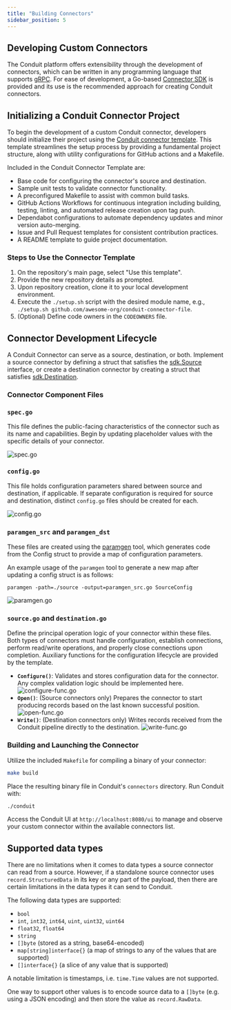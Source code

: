 ```yaml
---
title: "Building Connectors"
sidebar_position: 5
---
```


## Developing Custom Connectors

The Conduit platform offers extensibility through the development of connectors, which can be written in any programming language that supports [gRPC](https://grpc.io/). For ease of development, a Go-based [Connector SDK](https://github.com/ConduitIO/conduit-connector-sdk) is provided and its use is the recommended approach for creating Conduit connectors.

## Initializing a Conduit Connector Project

To begin the development of a custom Conduit connector, developers should initialize their project using the [Conduit connector template](https://github.com/ConduitIO/conduit-connector-template). This template streamlines the setup process by providing a fundamental project structure, along with utility configurations for GitHub actions and a Makefile.

Included in the Conduit Connector Template are:

- Base code for configuring the connector's source and destination.
- Sample unit tests to validate connector functionality.
- A preconfigured Makefile to assist with common build tasks.
- GitHub Actions Workflows for continuous integration including building, testing, linting, and automated release creation upon tag push.
- Dependabot configurations to automate dependency updates and minor version auto-merging.
- Issue and Pull Request templates for consistent contribution practices.
- A README template to guide project documentation.

### Steps to Use the Connector Template

1. On the repository's main page, select "Use this template".
2. Provide the new repository details as prompted.
3. Upon repository creation, clone it to your local development environment.
4. Execute the `./setup.sh` script with the desired module name, e.g., `./setup.sh github.com/awesome-org/conduit-connector-file`.
5. (Optional) Define code owners in the `CODEOWNERS` file.

## Connector Development Lifecycle

A Conduit Connector can serve as a source, destination, or both. Implement a source connector by defining a struct that satisfies the [sdk.Source](<https://pkg.go.dev/github.com/conduitio/conduit-connector-sdk#Source>) interface, or create a destination connector by creating a struct that satisfies [sdk.Destination](<https://pkg.go.dev/github.com/conduitio/conduit-connector-sdk#Destination>).

### Connector Component Files

### `spec.go`

This file defines the public-facing characteristics of the connector such as its name and capabilities. Begin by updating placeholder values with the specific details of your connector.

![spec.go](/img/spec-go.png)

### `config.go`

This file holds configuration parameters shared between source and destination, if applicable. If separate configuration is required for source and destination, distinct `config.go` files should be created for each.

![config.go](/img/config-go.png)

### `paramgen_src` and `paramgen_dst`

These files are created using the [paramgen](https://github.com/ConduitIO/conduit-connector-sdk/tree/main/cmd/paramgen) tool, which generates code from the Config struct to provide a map of configuration parameters.

An example usage of the `paramgen` tool to generate a new map after updating a config struct is as follows:

```paramgen -path=./source -output=paramgen_src.go SourceConfig```

![paramgen.go](/img/paramgen-go.png)

### `source.go` and `destination.go`

Define the principal operation logic of your connector within these files. Both types of connectors must handle configuration, establish connections, perform read/write operations, and properly close connections upon completion. Auxiliary functions for the configuration lifecycle are provided by the template.

- **`Configure()`**: Validates and stores configuration data for the connector. Any complex validation logic should be implemented here.
![configure-func.go](/img/configure-func.png)
- **`Open()`**: (Source connectors only) Prepares the connector to start producing records based on the last known successful position.
![open-func.go](/img/open-func.png)
- **`Write()`**: (Destination connectors only) Writes records received from the Conduit pipeline directly to the destination.
![write-func.go](/img/write-func.png)

### Building and Launching the Connector

Utilize the included `Makefile` for compiling a binary of your connector:

```bash
make build

```

Place the resulting binary file in Conduit's `connectors` directory. Run Conduit with:

```bash
./conduit

```

Access the Conduit UI at `http://localhost:8080/ui` to manage and observe your custom connector within the available connectors list.


## Supported data types

There are no limitations when it comes to data types a source connector can read
from a source. However, if a standalone source connector uses `record.StructuredData`
in its key or any part of the payload, then there are certain limitations in the
data types it can send to Conduit.

The following data types are supported:
* `bool`
* `int`, `int32`, `int64`, `uint`, `uint32`, `uint64`
* `float32`, `float64`
* `string`
* `[]byte` (stored as a string, base64-encoded)
* `map[string]interface{}` (a map of strings to any of the values that are supported)
* `[]interface{}` (a slice of any value that is supported)

A notable limitation is timestamps, i.e. `time.Time` values are not supported.

One way to support other values is to encode source data to a `[]byte` (e.g. using
a JSON encoding) and then store the value as `record.RawData`.
